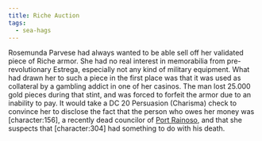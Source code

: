 ```yaml
---
title: Riche Auction
tags:
  - sea-hags
---
```


Rosemunda Parvese had always wanted to be able sell off her validated piece of
Riche armor. She had no real interest in memorabilia from pre-revolutionary
Estrega, especially not any kind of military equipment. What had drawn her to
such a piece in the first place was that it was used as collateral by a gambling
addict in one of her casinos. The man lost 25.000 gold pieces during that stint,
and was forced to forfeit the armor due to an inability to pay. It would take a
DC 20 Persuasion (Charisma) check to convince her to disclose the fact that the
person who owes her money was \[character:156], a recently dead councilor of
[Port Rainoso](../../locations/port-rainoso.mdx), and that she suspects that
\[character:304] had something to do with his death.
